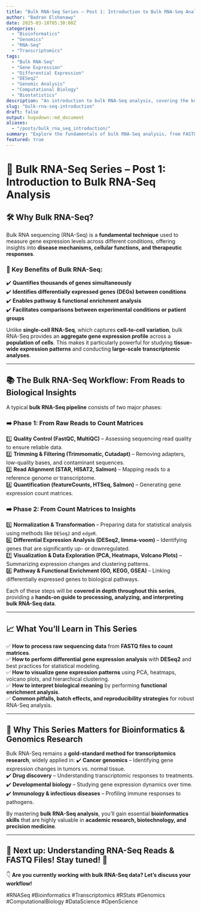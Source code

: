 ```yaml
---
title: "Bulk RNA-Seq Series – Post 1: Introduction to Bulk RNA-Seq Analysis"
author: "Badran Elshenawy"
date: 2025-03-18T05:30:00Z
categories:
  - "Bioinformatics"
  - "Genomics"
  - "RNA-Seq"
  - "Transcriptomics"
tags:
  - "Bulk RNA-Seq"
  - "Gene Expression"
  - "Differential Expression"
  - "DESeq2"
  - "Genomic Analysis"
  - "Computational Biology"
  - "Biostatistics"
description: "An introduction to bulk RNA-Seq analysis, covering the key steps from raw sequencing reads to biological insights. Learn about quality control, alignment, quantification, and differential expression analysis."
slug: "bulk-rna-seq-introduction"
draft: false
output: hugodown::md_document
aliases:
  - "/posts/bulk_rna_seq_introduction/"
summary: "Explore the fundamentals of bulk RNA-Seq analysis, from FASTQ files to differential gene expression. Learn about the tools and methods that drive transcriptomic research."
featured: true
---
```


# 🔬 Bulk RNA-Seq Series – Post 1: Introduction to Bulk RNA-Seq Analysis

## 🛠 Why Bulk RNA-Seq?

Bulk RNA sequencing (RNA-Seq) is a **fundamental technique** used to measure gene expression levels across different conditions, offering insights into **disease mechanisms, cellular functions, and therapeutic responses**.

### 🔹 Key Benefits of Bulk RNA-Seq:

✔️ **Quantifies thousands of genes simultaneously**\
✔️ **Identifies differentially expressed genes (DEGs) between conditions**\
✔️ **Enables pathway & functional enrichment analysis**\
✔️ **Facilitates comparisons between experimental conditions or patient groups**

Unlike **single-cell RNA-Seq**, which captures **cell-to-cell variation**, bulk RNA-Seq provides an **aggregate gene expression profile** across a **population of cells**. This makes it particularly powerful for studying **tissue-wide expression patterns** and conducting **large-scale transcriptomic analyses**.

------------------------------------------------------------------------

## 📚 The Bulk RNA-Seq Workflow: From Reads to Biological Insights

A typical **bulk RNA-Seq pipeline** consists of two major phases:

### **➡️ Phase 1: From Raw Reads to Count Matrices**

1️⃣ **Quality Control (FastQC, MultiQC)** – Assessing sequencing read quality to ensure reliable data.\
2️⃣ **Trimming & Filtering (Trimmomatic, Cutadapt)** – Removing adapters, low-quality bases, and contaminant sequences.\
3️⃣ **Read Alignment (STAR, HISAT2, Salmon)** – Mapping reads to a reference genome or transcriptome.\
4️⃣ **Quantification (featureCounts, HTSeq, Salmon)** – Generating gene expression count matrices.

### **➡️ Phase 2: From Count Matrices to Insights**

5️⃣ **Normalization & Transformation** – Preparing data for statistical analysis using methods like `DESeq2` and `edgeR`.\
6️⃣ **Differential Expression Analysis (DESeq2, limma-voom)** – Identifying genes that are significantly up- or downregulated.\
7️⃣ **Visualization & Data Exploration (PCA, Heatmaps, Volcano Plots)** – Summarizing expression changes and clustering patterns.\
8️⃣ **Pathway & Functional Enrichment (GO, KEGG, GSEA)** – Linking differentially expressed genes to biological pathways.

Each of these steps will be **covered in depth throughout this series**, providing a **hands-on guide to processing, analyzing, and interpreting bulk RNA-Seq data**.

------------------------------------------------------------------------

## 📈 What You’ll Learn in This Series

✅ **How to process raw sequencing data** from **FASTQ files to count matrices**.\
✅ **How to perform differential gene expression analysis** with **DESeq2** and best practices for statistical modeling.\
✅ **How to visualize gene expression patterns** using PCA, heatmaps, volcano plots, and hierarchical clustering.\
✅ **How to interpret biological meaning** by performing **functional enrichment analysis**.\
✅ **Common pitfalls, batch effects, and reproducibility strategies** for robust RNA-Seq analysis.

------------------------------------------------------------------------

## 🚀 Why This Series Matters for Bioinformatics & Genomics Research

Bulk RNA-Seq remains a **gold-standard method for transcriptomics research**, widely applied in: ✔️ **Cancer genomics** – Identifying gene expression changes in tumors vs. normal tissue.\
✔️ **Drug discovery** – Understanding transcriptomic responses to treatments.\
✔️ **Developmental biology** – Studying gene expression dynamics over time.\
✔️ **Immunology & infectious diseases** – Profiling immune responses to pathogens.

By mastering **bulk RNA-Seq analysis**, you’ll gain essential **bioinformatics skills** that are highly valuable in **academic research, biotechnology, and precision medicine**.

------------------------------------------------------------------------

## 📌 Next up: Understanding RNA-Seq Reads & FASTQ Files! Stay tuned! 🚀

👇 **Are you currently working with bulk RNA-Seq data? Let’s discuss your workflow!**

#RNASeq #Bioinformatics #Transcriptomics #RStats #Genomics #ComputationalBiology #DataScience #OpenScience